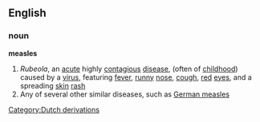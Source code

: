 ==English==
===noun===
'''measles'''
#''Rubeola'', an [[acute]] highly [[contagious]] [[disease]], (often of [[childhood]]) caused by a [[virus]], featuring [[fever]], [[runny]] [[nose]], [[cough]], [[red]] [[eye]]s, and a spreading [[skin]] [[rash]]
#Any of several other similar diseases, such as [[German measles]]
[[Category:Dutch derivations]]